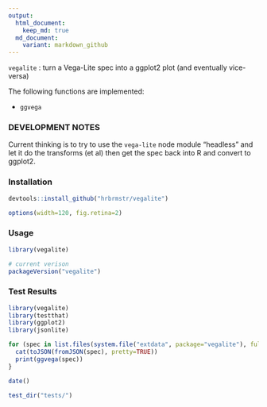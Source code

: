 ```yaml
---
output:
  html_document:
    keep_md: true
  md_document:
    variant: markdown_github
---
```


`vegalite` : turn a Vega-Lite spec into a ggplot2 plot (and eventually vice-versa)

The following functions are implemented:

- `ggvega`

### DEVELOPMENT NOTES

Current thinking is to try to use the `vega-lite` node module "headless" and let it do the transforms (et al) then get the spec back into R and convert to ggplot2.

### Installation

```r
devtools::install_github("hrbrmstr/vegalite")
```

```r
options(width=120, fig.retina=2)
```

### Usage

```r
library(vegalite)

# current verison
packageVersion("vegalite")

```

### Test Results

```r
library(vegalite)
library(testthat)
library(ggplot2)
library(jsonlite)

for (spec in list.files(system.file("extdata", package="vegalite"), full.names=TRUE)) {
  cat(toJSON(fromJSON(spec), pretty=TRUE))
  print(ggvega(spec))
}

date()

test_dir("tests/")
```

